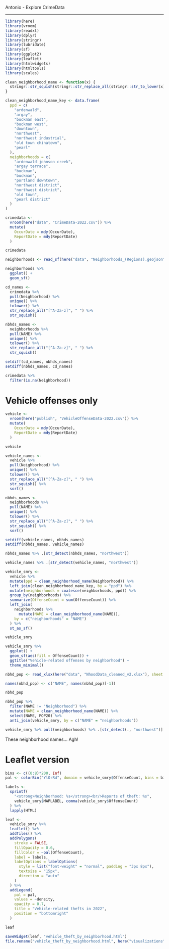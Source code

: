 
Antonio - Explore CrimeData

-----

```r
library(here)
library(vroom)
library(readxl)
library(dplyr)
library(stringr)
library(lubridate)
library(sf)
library(ggplot2)
library(leaflet)
library(htmlwidgets)
library(htmltools)
library(scales)

clean_neighborhood_name <- function(x) {
  stringr::str_squish(stringr::str_replace_all(stringr::str_to_lower(x), "[^a-z]", " "))
}

clean_neighborhood_name_key <- data.frame(
  ppd = c(
    "ardenwald",
    "argay",
    "buckman east",
    "buckman west",
    "downtown",
    "northwest",
    "northwest industrial",
    "old town chinatown",
    "pearl"
  ),
  neighborhoods = c(
    "ardenwald johnson creek",
    "argay terrace",
    "buckman",
    "buckman",
    "portland downtown",
    "northwest district",
    "northwest district",
    "old town",
    "pearl district"
  )
)
```

```r
crimedata <- 
  vroom(here("data", "CrimeData-2022.csv")) %>% 
  mutate(
    OccurDate = mdy(OccurDate),
    ReportDate = mdy(ReportDate)
  )

crimedata
```

```r
neighborhoods <- read_sf(here("data", "Neighborhoods_(Regions).geojson"))

neighborhoods %>% 
  ggplot() +
  geom_sf()
```

```r
cd_names <- 
  crimedata %>% 
  pull(Neighborhood) %>% 
  unique() %>% 
  tolower() %>% 
  str_replace_all("[^A-Za-z]", " ") %>% 
  str_squish()

nbhds_names <- 
  neighborhoods %>% 
  pull(NAME) %>% 
  unique() %>% 
  tolower() %>% 
  str_replace_all("[^A-Za-z]", " ") %>% 
  str_squish()

setdiff(cd_names, nbhds_names)
setdiff(nbhds_names, cd_names)
```

```r
crimedata %>% 
  filter(is.na(Neighborhood))
```

# Vehicle offenses only

```r
vehicle <- 
  vroom(here("publish", "VehicleOffenseData-2022.csv")) %>% 
  mutate(
    OccurDate = mdy(OccurDate),
    ReportDate = mdy(ReportDate)
  )

vehicle
```


```r
vehicle_names <- 
  vehicle %>% 
  pull(Neighborhood) %>% 
  unique() %>% 
  tolower() %>% 
  str_replace_all("[^A-Za-z]", " ") %>% 
  str_squish() %>% 
  sort()

nbhds_names <- 
  neighborhoods %>% 
  pull(NAME) %>% 
  unique() %>% 
  tolower() %>% 
  str_replace_all("[^A-Za-z]", " ") %>% 
  str_squish() %>% 
  sort()

setdiff(vehicle_names, nbhds_names)
setdiff(nbhds_names, vehicle_names)
```

```r
nbhds_names %>% .[str_detect(nbhds_names, "northwest")]
```

```r
vehicle_names %>% .[str_detect(vehicle_names, "northwest")]
```

```r
vehicle_smry <- 
  vehicle %>% 
  mutate(ppd = clean_neighborhood_name(Neighborhood)) %>% 
  left_join(clean_neighborhood_name_key, by = "ppd") %>% 
  mutate(neighborhoods = coalesce(neighborhoods, ppd)) %>% 
  group_by(neighborhoods) %>% 
  summarize(OffenseCount = sum(OffenseCount)) %>% 
  left_join(
    neighborhoods %>% 
      mutate(NAME = clean_neighborhood_name(NAME)),
    by = c("neighborhoods" = "NAME")
  ) %>% 
  st_as_sf()

vehicle_smry
```

```r
vehicle_smry %>% 
  ggplot() +
  geom_sf(aes(fill = OffenseCount)) +
  ggtitle("Vehicle-related offenses by neighborhood") +
  theme_minimal()
```

```r
nbhd_pop <- read_xlsx(here("data", "NhoodData_cleaned_v2.xlsx"), sheet = "2020Census")

names(nbhd_pop) <- c("NAME", names(nbhd_pop)[-1])

nbhd_pop
```

```r
nbhd_pop %>% 
  filter(NAME != "Neighborhood") %>% 
  mutate(NAME = clean_neighborhood_name(NAME)) %>% 
  select(NAME, POP20) %>% 
  anti_join(vehicle_smry, by = c("NAME" = "neighborhoods"))
```

```r
vehicle_smry %>% pull(neighborhoods) %>% .[str_detect(., "northwest")]
```

These neighborhood names... Agh!

# Leaflet version

```r
bins <- c((0:8)*200, Inf)
pal <- colorBin("YlOrRd", domain = vehicle_smry$OffenseCount, bins = bins)

labels <- 
  sprintf(
    "<strong>Neighborhood: %s</strong><br/>Reports of theft: %s",
    vehicle_smry$MAPLABEL, comma(vehicle_smry$OffenseCount)
  ) %>% 
  lapply(HTML)

leaf <- 
  vehicle_smry %>% 
  leaflet() %>% 
  addTiles() %>% 
  addPolygons(
    stroke = FALSE,
    fillOpacity = 0.6,
    fillColor = ~pal(OffenseCount),
    label = labels,
    labelOptions = labelOptions(
      style = list("font-weight" = "normal", padding = "3px 8px"),
      textsize = "15px",
      direction = "auto"
    )
  ) %>% 
  addLegend(
    pal = pal,
    values = ~density,
    opacity = 0.7,
    title = "Vehicle-related thefts in 2022",
    position = "bottomright"
  )

leaf
```

```r
saveWidget(leaf, "vehicle_theft_by_neighborhood.html")
file.rename("vehicle_theft_by_neighborhood.html", here("visualizations", "aggregated by neighborhood", "vehicle_theft_by_neighborhood.html"))
```




























































